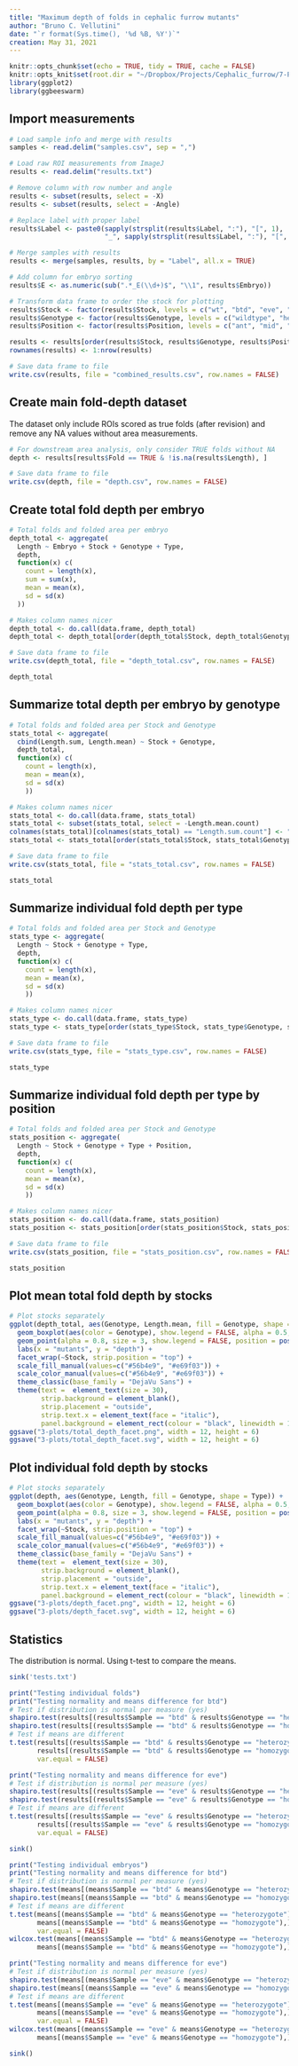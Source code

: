 ```yaml
---
title: "Maximum depth of folds in cephalic furrow mutants"
author: "Bruno C. Vellutini"
date: "`r format(Sys.time(), '%d %B, %Y')`"
creation: May 31, 2021
---
```


```r
knitr::opts_chunk$set(echo = TRUE, tidy = TRUE, cache = FALSE)
knitr::opts_knit$set(root.dir = "~/Dropbox/Projects/Cephalic_furrow/7-Paper/1-analyses/fold-depth")
library(ggplot2)
library(ggbeeswarm)
```

## Import measurements

```r
# Load sample info and merge with results
samples <- read.delim("samples.csv", sep = ",")

# Load raw ROI measurements from ImageJ
results <- read.delim("results.txt")

# Remove column with row number and angle
results <- subset(results, select = -X)
results <- subset(results, select = -Angle)

# Replace label with proper label
results$Label <- paste0(sapply(strsplit(results$Label, ":"), "[", 1),
                        "_", sapply(strsplit(results$Label, ":"), "[", 2))

# Merge samples with results
results <- merge(samples, results, by = "Label", all.x = TRUE)

# Add column for embryo sorting
results$E <- as.numeric(sub(".*_E(\\d+)$", "\\1", results$Embryo))

# Transform data frame to order the stock for plotting
results$Stock <- factor(results$Stock, levels = c("wt", "btd", "eve", "prd", "stg", "btd-stg"))
results$Genotype <- factor(results$Genotype, levels = c("wildtype", "heterozygote", "homozygote"))
results$Position <- factor(results$Position, levels = c("ant", "mid", "post"))

results <- results[order(results$Stock, results$Genotype, results$Position, results$E),]
rownames(results) <- 1:nrow(results)

# Save data frame to file
write.csv(results, file = "combined_results.csv", row.names = FALSE)
```

## Create main fold-depth dataset

The dataset only include ROIs scored as true folds (after revision) and remove any NA values without area measurements.

```r
# For downstream area analysis, only consider TRUE folds without NA
depth <- results[results$Fold == TRUE & !is.na(results$Length), ]

# Save data frame to file
write.csv(depth, file = "depth.csv", row.names = FALSE)
```

## Create total fold depth per embryo

```r

# Total folds and folded area per embryo
depth_total <- aggregate(
  Length ~ Embryo + Stock + Genotype + Type,
  depth,
  function(x) c(
    count = length(x),
    sum = sum(x),
    mean = mean(x),
    sd = sd(x)
  ))

# Makes column names nicer
depth_total <- do.call(data.frame, depth_total)
depth_total <- depth_total[order(depth_total$Stock, depth_total$Genotype, depth_total$Type),]

# Save data frame to file
write.csv(depth_total, file = "depth_total.csv", row.names = FALSE)

depth_total
```

## Summarize total depth per embryo by genotype

```r

# Total folds and folded area per Stock and Genotype
stats_total <- aggregate(
  cbind(Length.sum, Length.mean) ~ Stock + Genotype,
  depth_total,
  function(x) c(
    count = length(x),
    mean = mean(x),
    sd = sd(x)
    ))

# Makes column names nicer
stats_total <- do.call(data.frame, stats_total)
stats_total <- subset(stats_total, select = -Length.mean.count)
colnames(stats_total)[colnames(stats_total) == "Length.sum.count"] <- "Embryos"
stats_total <- stats_total[order(stats_total$Stock, stats_total$Genotype),]

# Save data frame to file
write.csv(stats_total, file = "stats_total.csv", row.names = FALSE)

stats_total
```

## Summarize individual fold depth per type

```r

# Total folds and folded area per Stock and Genotype
stats_type <- aggregate(
  Length ~ Stock + Genotype + Type,
  depth,
  function(x) c(
    count = length(x),
    mean = mean(x),
    sd = sd(x)
    ))

# Makes column names nicer
stats_type <- do.call(data.frame, stats_type)
stats_type <- stats_type[order(stats_type$Stock, stats_type$Genotype, stats_type$Type),]

# Save data frame to file
write.csv(stats_type, file = "stats_type.csv", row.names = FALSE)

stats_type
```

## Summarize individual fold depth per type by position

```r

# Total folds and folded area per Stock and Genotype
stats_position <- aggregate(
  Length ~ Stock + Genotype + Type + Position,
  depth,
  function(x) c(
    count = length(x),
    mean = mean(x),
    sd = sd(x)
    ))

# Makes column names nicer
stats_position <- do.call(data.frame, stats_position)
stats_position <- stats_position[order(stats_position$Stock, stats_position$Genotype, stats_position$Position),]

# Save data frame to file
write.csv(stats_position, file = "stats_position.csv", row.names = FALSE)

stats_position
```

## Plot mean total fold depth by stocks

```r
# Plot stocks separately
ggplot(depth_total, aes(Genotype, Length.mean, fill = Genotype, shape = Type)) +
  geom_boxplot(aes(color = Genotype), show.legend = FALSE, alpha = 0.5, outlier.shape = NA, width = 0.7, position = position_dodge(width = 1.0)) +
  geom_point(alpha = 0.8, size = 3, show.legend = FALSE, position = position_beeswarm(priority = "descending", dodge.width = 1.0, cex = 6)) +
  labs(x = "mutants", y = "depth") +
  facet_wrap(~Stock, strip.position = "top") +
  scale_fill_manual(values=c("#56b4e9", "#e69f03")) +
  scale_color_manual(values=c("#56b4e9", "#e69f03")) +
  theme_classic(base_family = "DejaVu Sans") +
  theme(text =  element_text(size = 30),
        strip.background = element_blank(),
        strip.placement = "outside",
        strip.text.x = element_text(face = "italic"),
        panel.background = element_rect(colour = "black", linewidth = 1))
ggsave("3-plots/total_depth_facet.png", width = 12, height = 6)
ggsave("3-plots/total_depth_facet.svg", width = 12, height = 6)

```

## Plot individual fold depth by stocks

```r
# Plot stocks separately
ggplot(depth, aes(Genotype, Length, fill = Genotype, shape = Type)) +
  geom_boxplot(aes(color = Genotype), show.legend = FALSE, alpha = 0.5, outlier.shape = NA, width = 0.7, position = position_dodge(width = 1.0)) +
  geom_point(alpha = 0.8, size = 3, show.legend = FALSE, position = position_beeswarm(priority = "descending", dodge.width = 1.0, cex = 4)) +
  labs(x = "mutants", y = "depth") +
  facet_wrap(~Stock, strip.position = "top") +
  scale_fill_manual(values=c("#56b4e9", "#e69f03")) +
  scale_color_manual(values=c("#56b4e9", "#e69f03")) +
  theme_classic(base_family = "DejaVu Sans") +
  theme(text =  element_text(size = 30),
        strip.background = element_blank(),
        strip.placement = "outside",
        strip.text.x = element_text(face = "italic"),
        panel.background = element_rect(colour = "black", linewidth = 1))
ggsave("3-plots/depth_facet.png", width = 12, height = 6)
ggsave("3-plots/depth_facet.svg", width = 12, height = 6)

```

## Statistics

The distribution is normal. Using t-test to compare the means.

```r
sink('tests.txt')

print("Testing individual folds")
print("Testing normality and means difference for btd")
# Test if distribution is normal per measure (yes)
shapiro.test(results[(results$Sample == "btd" & results$Genotype == "heterozygote"),]$Length)
shapiro.test(results[(results$Sample == "btd" & results$Genotype == "homozygote"),]$Length)
# Test if means are different
t.test(results[(results$Sample == "btd" & results$Genotype == "heterozygote"),]$Length,
       results[(results$Sample == "btd" & results$Genotype == "homozygote"),]$Length,
       var.equal = FALSE)

print("Testing normality and means difference for eve")
# Test if distribution is normal per measure (yes)
shapiro.test(results[(results$Sample == "eve" & results$Genotype == "heterozygote"),]$Length)
shapiro.test(results[(results$Sample == "eve" & results$Genotype == "homozygote"),]$Length)
# Test if means are different
t.test(results[(results$Sample == "eve" & results$Genotype == "heterozygote"),]$Length,
       results[(results$Sample == "eve" & results$Genotype == "homozygote"),]$Length,
       var.equal = FALSE)

sink()
```

```r



print("Testing individual embryos")
print("Testing normality and means difference for btd")
# Test if distribution is normal per measure (yes)
shapiro.test(means[(means$Sample == "btd" & means$Genotype == "heterozygote"),]$Mean)
shapiro.test(means[(means$Sample == "btd" & means$Genotype == "homozygote"),]$Mean)
# Test if means are different
t.test(means[(means$Sample == "btd" & means$Genotype == "heterozygote"),]$Mean,
       means[(means$Sample == "btd" & means$Genotype == "homozygote"),]$Mean,
       var.equal = FALSE)
wilcox.test(means[(means$Sample == "btd" & means$Genotype == "heterozygote"),]$Mean,
       means[(means$Sample == "btd" & means$Genotype == "homozygote"),]$Mean)

print("Testing normality and means difference for eve")
# Test if distribution is normal per measure (yes)
shapiro.test(means[(means$Sample == "eve" & means$Genotype == "heterozygote"),]$Mean)
shapiro.test(means[(means$Sample == "eve" & means$Genotype == "homozygote"),]$Mean)
# Test if means are different
t.test(means[(means$Sample == "eve" & means$Genotype == "heterozygote"),]$Mean,
       means[(means$Sample == "eve" & means$Genotype == "homozygote"),]$Mean,
       var.equal = FALSE)
wilcox.test(means[(means$Sample == "eve" & means$Genotype == "heterozygote"),]$Mean,
       means[(means$Sample == "eve" & means$Genotype == "homozygote"),]$Mean)

sink()
```
